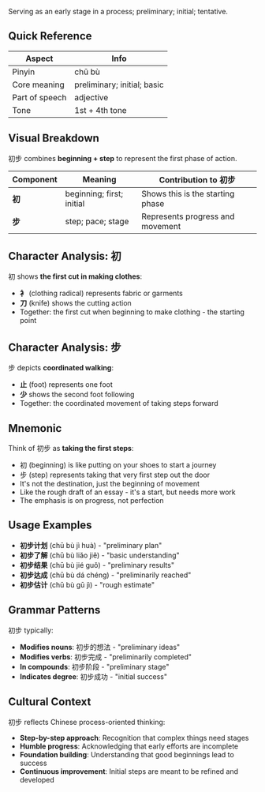 Serving as an early stage in a process; preliminary; initial; tentative.

## Quick Reference

| Aspect         | Info                        |
| -------------- | --------------------------- |
| Pinyin         | chū bù                      |
| Core meaning   | preliminary; initial; basic |
| Part of speech | adjective                   |
| Tone           | 1st + 4th tone              |

## Visual Breakdown

初步 combines **beginning + step** to represent the first phase of action.

| Component | Meaning                   | Contribution to 初步             |
| --------- | ------------------------- | -------------------------------- |
| **初**    | beginning; first; initial | Shows this is the starting phase |
| **步**    | step; pace; stage         | Represents progress and movement |

## Character Analysis: 初

初 shows **the first cut in making clothes**:

- **衤** (clothing radical) represents fabric or garments
- **刀** (knife) shows the cutting action
- Together: the first cut when beginning to make clothing - the starting point

## Character Analysis: 步

步 depicts **coordinated walking**:

- **止** (foot) represents one foot
- **少** shows the second foot following
- Together: the coordinated movement of taking steps forward

## Mnemonic

Think of 初步 as **taking the first steps**:

- 初 (beginning) is like putting on your shoes to start a journey
- 步 (step) represents taking that very first step out the door
- It's not the destination, just the beginning of movement
- Like the rough draft of an essay - it's a start, but needs more work
- The emphasis is on progress, not perfection

## Usage Examples

- **初步计划** (chū bù jì huà) - "preliminary plan"
- **初步了解** (chū bù liǎo jiě) - "basic understanding"
- **初步结果** (chū bù jié guǒ) - "preliminary results"
- **初步达成** (chū bù dá chéng) - "preliminarily reached"
- **初步估计** (chū bù gū jì) - "rough estimate"

## Grammar Patterns

初步 typically:

- **Modifies nouns**: 初步的想法 - "preliminary ideas"
- **Modifies verbs**: 初步完成 - "preliminarily completed"
- **In compounds**: 初步阶段 - "preliminary stage"
- **Indicates degree**: 初步成功 - "initial success"

## Cultural Context

初步 reflects Chinese process-oriented thinking:

- **Step-by-step approach**: Recognition that complex things need stages
- **Humble progress**: Acknowledging that early efforts are incomplete
- **Foundation building**: Understanding that good beginnings lead to success
- **Continuous improvement**: Initial steps are meant to be refined and developed
